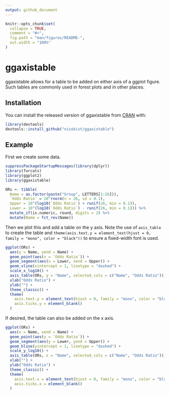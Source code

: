 ```yaml
---
output: github_document
---
```


<!-- README.md is generated from README.Rmd. Please edit that file -->

```r
knitr::opts_chunk$set(
  collapse = TRUE,
  comment = "#>",
  fig.path = "man/figures/README-",
  out.width = "100%"
)
```
# ggaxistable

ggaxistable allows for a table to be added on either axis of a ggplot figure. Such tables are commonly used in forest plots and in other places.

## Installation

You can install the released version of ggaxistable from [CRAN](https://CRAN.R-project.org) with:

``` r
library(devtools)
devtools::install_github("nicokist/ggaxistable")
```

## Example

First we create some data.
```r
suppressPackageStartupMessages(library(dplyr))
library(forcats)
library(ggplot2)
library(ggaxistable)

ORs <- tibble(
  Name = as.factor(paste("Group", LETTERS[1:26])),
  `Odds Ratio` = 10^rnorm(n = 26, sd = 0.1),
  Upper = 10^(log10(`Odds Ratio`) + runif(26, min = 0.1)),
  Lower = 10^(log10(`Odds Ratio`) - runif(26, min = 0.1))) %>%
  mutate_if(is.numeric, round, digits = 2) %>%
  mutate(Name = fct_rev(Name))


```

Then we plot this and add a table on the y axis. Note the use of `axis_table` to create the table and `theme(axis.text.y = element_text(hjust = 0, family = "mono", color = "black"))` to ensure a fixed-width font is used.

```r
ggplot(ORs) +
  aes(y = Name, yend = Name) +
  geom_point(aes(x = `Odds Ratio`)) +
  geom_segment(aes(x = Lower, xend = Upper)) +
  geom_vline(xintercept = 1, linetype = "dashed") +
  scale_x_log10() +
  axis_table(ORs, y = "Name", selected_cols = c("Name", "Odds Ratio")) +
  xlab("Odds Ratio") +
  ylab("") +
  theme_classic() +
  theme(
    axis.text.y = element_text(hjust = 0, family = "mono", color = "black"),
    axis.ticks.y = element_blank()
  )
```

If desired, the table can also be added on the x axis.

```r
ggplot(ORs) +
  aes(x = Name, xend = Name) +
  geom_point(aes(y = `Odds Ratio`)) +
  geom_segment(aes(y = Lower, yend = Upper)) +
  geom_hline(yintercept = 1, linetype = "dashed") +
  scale_y_log10() +
  axis_table(ORs, x = "Name", selected_cols = c("Name", "Odds Ratio")) +
  xlab("") +
  ylab("Odds Ratio") +
  theme_classic() +
  theme(
    axis.text.x = element_text(hjust = 0, family = "mono", color = "black", angle = -90),
    axis.ticks.x = element_blank()
  )
```

